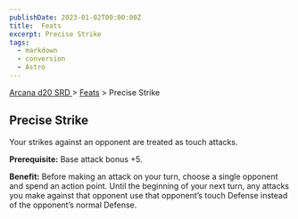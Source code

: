 ```yaml
---
publishDate: 2023-01-02T00:00:00Z
title:  Feats
excerpt: Precise Strike
tags:
  - markdown
  - conversion
  - Astro
---
```


[ Arcana d20 SRD ](/#arcanaD20) > [ Feats](arcana-d20-srd-feats-index) > Precise Strike

##  Precise Strike

Your strikes against an opponent are treated as touch attacks.

**Prerequisite:** Base attack bonus +5.

**Benefit:** Before making an attack on your turn, choose a single opponent
and spend an action point. Until the beginning of your next turn, any attacks
you make against that opponent use that opponent’s touch Defense instead of
the opponent’s normal Defense.

